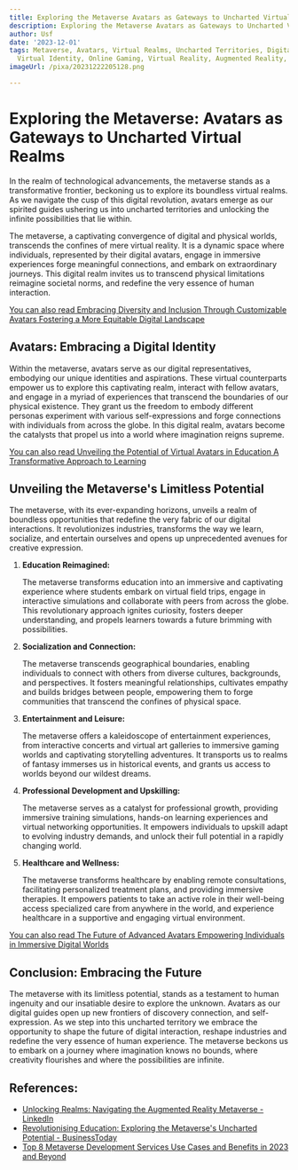 ```yaml
---
title: Exploring the Metaverse Avatars as Gateways to Uncharted Virtual Realms
description: Exploring the Metaverse Avatars as Gateways to Uncharted Virtual Realms
author: Usf
date: '2023-12-01'
tags: Metaverse, Avatars, Virtual Realms, Uncharted Territories, Digital Exploration,
  Virtual Identity, Online Gaming, Virtual Reality, Augmented Reality, Digital Worlds
imageUrl: /pixa/20231222205128.png

---
```

# Exploring the Metaverse: Avatars as Gateways to Uncharted Virtual Realms

In the realm  of technological advancements, the metaverse stands as a transformative  frontier, beckoning us to explore its boundless  virtual realms. As we navigate the cusp of this digital revolution, avatars emerge as our spirited guides ushering us into uncharted territories and unlocking the infinite possibilities that lie within.

The metaverse,  a captivating convergence of digital and physical worlds, transcends the confines of mere virtual reality. It is  a dynamic space  where individuals, represented by their digital avatars, engage in immersive experiences forge meaningful connections, and embark on extraordinary journeys. This  digital realm  invites us to transcend physical limitations reimagine societal norms, and  redefine the very essence of human interaction.

[You  can also read Embracing Diversity and Inclusion Through Customizable Avatars Fostering a More Equitable Digital Landscape](Embracing%20Diversity%20and%20Inclusion%20Through%20Customizable%20Avatars%20Fostering%20a%20More%20Equitable%20Digital%20Landscape)


## Avatars:  Embracing a Digital Identity

Within the metaverse, avatars serve as our digital representatives, embodying our unique identities and  aspirations.  These virtual counterparts empower us to explore this captivating realm, interact with fellow avatars, and engage  in a myriad of experiences that transcend the boundaries of  our physical existence. They grant us the  freedom  to embody different personas experiment with various self-expressions and forge connections with individuals from across the globe. In this digital realm, avatars become the catalysts that propel  us into a world where imagination reigns supreme.

[You can also read Unveiling the Potential of Virtual Avatars in Education A Transformative Approach to Learning](Unveiling%20the%20Potential%20of%20Virtual%20Avatars%20in%20Education%20A%20Transformative%20Approach%20to%20Learning)


##  Unveiling the Metaverse's  Limitless  Potential

The metaverse, with its ever-expanding horizons, unveils a realm of boundless opportunities that redefine the very  fabric of our digital interactions. It revolutionizes industries, transforms the way we learn, socialize, and entertain ourselves and opens up unprecedented avenues for creative expression.

1. **Education Reimagined:**

    The metaverse transforms education into  an immersive and  captivating experience where  students embark on virtual field  trips, engage in interactive simulations and collaborate with peers from across the globe. This  revolutionary approach ignites curiosity, fosters deeper understanding, and propels  learners  towards a future  brimming with possibilities.

2. **Socialization and Connection:**

   The metaverse transcends geographical boundaries, enabling individuals to  connect with others from diverse cultures,  backgrounds, and perspectives. It fosters meaningful relationships, cultivates empathy and builds bridges between people, empowering  them to forge communities that transcend  the confines of physical space.

3. **Entertainment and Leisure:**

   The  metaverse offers a kaleidoscope  of entertainment experiences, from interactive concerts and virtual art galleries to  immersive gaming worlds and captivating  storytelling  adventures. It transports us  to realms of fantasy immerses us in historical events, and grants us access to worlds  beyond our wildest dreams.

4. **Professional Development and Upskilling:**

    The  metaverse serves as a catalyst for professional growth, providing  immersive training simulations, hands-on learning experiences and  virtual  networking opportunities. It empowers individuals to upskill adapt to evolving industry demands, and unlock their full potential in  a rapidly changing world.

5. **Healthcare and Wellness:**

    The metaverse transforms healthcare  by enabling remote consultations, facilitating personalized treatment plans, and providing immersive therapies. It empowers patients to take an active role in their well-being access specialized care from anywhere in the world, and experience healthcare in a supportive and engaging  virtual environment.

[You can also read The Future of Advanced Avatars Empowering  Individuals in Immersive Digital Worlds](The%20Future%20of%20Advanced%20Avatars%20Empowering%20Individuals%20in%20Immersive%20Digital%20Worlds)


## Conclusion: Embracing the Future

The metaverse with its limitless potential, stands  as a  testament to human ingenuity and our insatiable desire to explore the unknown.  Avatars as our  digital guides open up new frontiers of discovery connection, and  self-expression. As we step into this uncharted territory we embrace the opportunity to shape the future of  digital interaction, reshape industries and redefine the very essence of human experience.  The metaverse beckons us to embark on a journey  where imagination knows no bounds, where creativity flourishes  and  where the possibilities are infinite.

## References:
- [Unlocking Realms: Navigating the Augmented Reality Metaverse - LinkedIn](https://www.linkedin.com/pulse/unlocking-realms-navigating-augmented-reality-metaverse-hari-haran-jxv5c?trk=article-ssr-frontend-pulse_more-articles_related-content-card)
- [Revolutionising Education: Exploring the Metaverse's Uncharted Potential - BusinessToday](https://www.businesstoday.com.my/2023/09/18/revolutionising-education-exploring-the-metaverses-uncharted-potential/)
- [Top 8 Metaverse Development Services Use Cases and Benefits in 2023 and Beyond](https://www.linkedin.com/pulse/top-8-metaverse-development-services-use-cases-benefits-naeem-hasan-tlbsf)
